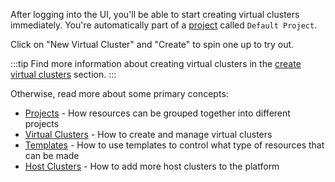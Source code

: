 After logging into the UI, you'll be able to start creating virtual clusters immediately. You're automatically part of a [project](../understand/what-are-projects.mdx) called `Default Project`.

Click on "New Virtual Cluster" and "Create" to spin one up to try out.

:::tip
Find more information about creating virtual clusters in the [create virtual
clusters](../use-platform/virtual-clusters/create/create-no-template) section.
:::

Otherwise, read more about some primary concepts:

* [Projects](../understand/what-are-projects.mdx) - How resources can be grouped together into different projects
* [Virtual Clusters](../understand/what-are-virtual-clusters.mdx) - How to create and manage virtual clusters
* [Templates](../understand/what-are-templates.mdx) - How to use templates to control what type of resources that can be made
* [Host Clusters](../understand/what-are-clusters.mdx) - How to add more host clusters to the platform
